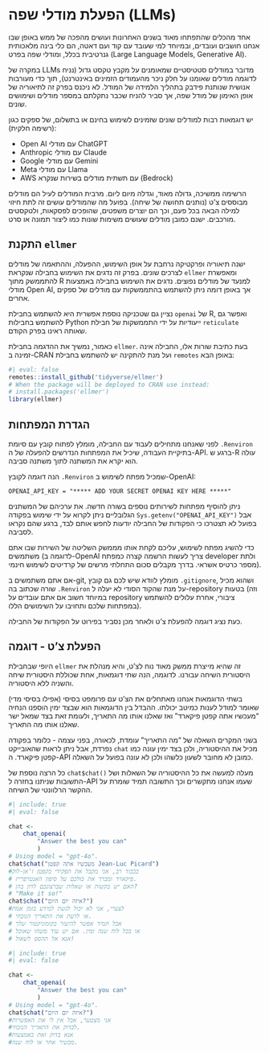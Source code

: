 # הפעלת מודלי שפה (LLMs) {#sec-llms}

אחד מהכלים שהתפתחו מאוד בשנים האחרונות ועושים מהפכה של ממש באופן שבו אנחנו חושבים ועובדים, ובמיוחד למי שעובד עם קוד ועם דאטה, הם כלי בינה מלאכותית גנרטיבית בכלל, ומודלי שפה בפרט (Large Language Models, Generative AI).

במקרה של LLMs מדובר במודלים סטטיסטיים שמאומנים על מקבץ טקסט גדול (נניח לדוגמה מודלים שאומנו על חלק ניכר מהעמודים הזמינים באינטרנט), תוך כדי מעורבות אנושית שנותנת פידבק בתהליך הלמידה של המודל. לא ניכנס בפרק זה לתיאוריה של אופן האימון של מודל שפה, אך סביר להניח שכבר נתקלתם במספר מודלים ושימושים שונים.

יש דוגמאות רבות למודלים שונים שזמינים לשימוש בחינם או בתשלום, של ספקים כגון (רשימה חלקית):

-   Open AI עם מודלי ChatGPT
-   Anthropic עם מודלי Claude
-   Google עם מודלי Gemini
-   Meta עם מודלי Llama
-   AWS עם תשתית מודלים בשירות שנקרא (Bedrock)

הרשימה ממשיכה, גדולה מאוד, וגדלה מיום ליום. מרבית המודלים לעיל הם מודלים מבוססים צ'ט (נותנים תחושה של שיחה). בפועל מה שהמודלים עושים זה לתת חיזוי למילה הבאה בכל פעם, וכך הם יוצרים משפטים, שהופכים לפסקאות, ולטקסטים מורכבים. ישנם כמובן מודלים שעושים משימות שונות כמו ליצור תמונה או סרט.

## התקנת `ellmer`

ישנה תיאוריה ופרקטיקה נרחבת על אופן השימוש, ההפעלה, וההתאמה של מודלים לצרכים שונים. בפרק זה נדגים את השימוש בחבילה שנקראת `ellmer` ומאפשרת להתממשק מתוך R למנעד של מודלים נפוצים. נדגים את השימוש בחבילה באמצעות מודלי Open AI, אך באופן דומה ניתן להשתמש בהתממשקות עם מודלים של ספקים אחרים.

נציין גם שטכניקה נוספת אפשרית היא להשתמש בחבילת `openai` של R, ואפשר גם להשתמש בחבילות Python ייעודיות על ידי התממשקות של חבילת `reticulate` שאותה ראינו בפרק הקודם.

כאמור, נמשיך את ההדגמה בחבילת `ellmer`. בעת כתיבת שורות אלו, החבילה אינה זמינה ב-CRAN ועל מנת להתקינה יש להשתמש בחבילת `remotes` באופן הבא:

```r
#| eval: false
remotes::install_github('tidyverse/ellmer')
# When the package will be deployed to CRAN use instead:
# install.packages('ellmer')
library(ellmer)
```

## הגדרת המפתחות

לפני שאנחנו מתחילים לעבוד עם החבילה, מומלץ לפתוח קובץ עם סיומת `.Renviron` בתיקיית העבודה, שיכיל את המפתחות הנדרשים להפעלה של ה-API. ברגע ש-R עולה הוא יקרא את המשתנה לתוך משתנה סביבה.

הנה דוגמה לקובץ `.Renviron` שמכיל מפתח לשימוש ב-OpenAI:

```         
OPENAI_API_KEY = "***** ADD YOUR SECRET OPENAI KEY HERE *****"
```

ניתן להוסיף מפתחות לשירותים נוספים בשורה חדשה. את ערכיהם של המשתנים הגלובליים ניתן לקרוא על ידי שימוש בפקודה `Sys.getenv("OPENAI_API_KEY")` אבל בפועל לא תצטרכו כי הפקודות של החבילה יודעות לחפש אותם לבד, ברגע שהם נקראו לסביבה.

כדי להשיג מפתח לשימוש, עליכם לקחת אותו מממשק השליטה של השירות שבו אתם משתמשים (לדוגמה ב-OpenAI צריך לעשות הרשמה קצרה כמפתח developer ולתת מספר כרטיס אשראי. בדרך מקבלים סכום התחלתי מרשים של קרדיטים לשימוש חינמי).

אם אתם משתמשים ב-git, מומלץ לוודא שיש לכם גם קובץ `.gitignore`, ושהוא מכיל שורה שכתוב בה `.Renviron` על מנת שהקוד הסודי לא יעלה ל-repository בטעות (וזה במיוחד חשוב אם אתם עובדים על repository ציבורי, אחרת עלולים להשתמש במפתחות שלכם ותחויבו על השימושים הללו).

כעת נציג דוגמה להפעלת צ'ט ולאחר מכן נסביר בפירוט על הפקודות של החבילה.

## הפעלת צ'ט - דוגמה

היופי שבחבילת `ellmer` זה שהיא מייצרת ממשק מאוד נוח לצ'ט, והיא מנהלת את היסטורית השיחה עבורנו. לדוגמה, הנה שתי דוגמאות, אחת שכוללת היסטורית שיחה והשניה ללא היסטוריה.

בשתי הדוגמאות אנחנו מאתחלים את הצ'ט עם פרומפט בסיסי (אפילו בסיסי מדי) שאומר למודל לענות כמיטב יכולתו. ההבדל בין הדוגמאות הוא שבצד ימין הוספנו הנחיה "מעכשיו אתה קפטן פיקארד" ואז שאלנו אותו מה התאריך, ולעומת זאת בצד שמאל ישר שאלנו אותו מה התאריך.

בשני המקרים השאלה של "מה התאריך" עומדת, לכאורה, בפני עצמה - כלומר בפקודה נפרדת, אבל ניתן לראות שהאובייקט `chat` מכיל את ההיסטוריה, ולכן בצד ימין עונה כמו קפטן פיקארד. ה-API כמובן לא מחובר לשעון כלשהו ולכן לא עונה בפועל על השאלה.

כל הרצה נוספת של `chat$chat()` מעלה למעשה את כל ההיסטוריה של השאלות ושל התשובות שניתנו בחזרה ל-API שעמו אנחנו מתקשרים וכך התשובה תמיד שומרת על ההקשר הרלוונטי של השיחה.

::: side-by-side
```r
#| include: true
#| eval: false

chat <- 
    chat_openai(
        "Answer the best you can"
        )
# Using model = "gpt-4o".
chat$chat("מעכשיו אתה קפטן Jean-Luc Picard")
#בכבוד רב, אני מקבל את תפקידי כקפטן ז'אן-לוק
# פיקארד ומברך את כולכם על סיפון האנטרפרייז. 
# האם יש בקשות או שאלות שברצונכם לדון בהן?
# "Make it so!"
chat$chat("איזה יום היום?")
#לצערי, אני לא יכול לגשת למידע בזמן אמת 
# או לדעת את התאריך הנוכחי. 
# אבל תמיד אפשר להיעזר בקומוניקטור שלך 
# או בכל לוח שנה זמין. אם יש עוד משהו שאוכל
# אנא אל תהסס לשאול!
```

```r
#| include: true
#| eval: false

chat <- 
    chat_openai(
        "Answer the best you can"
        )
# Using model = "gpt-4o".
chat$chat("איזה יום היום?")
#אני מצטער, אבל אין לי את האפשרות 
#לבדוק את התאריך הנוכחי.
#אנא בדוק זאת באמצעות 
#מכשיר אחר או לוח שנה.
```
:::